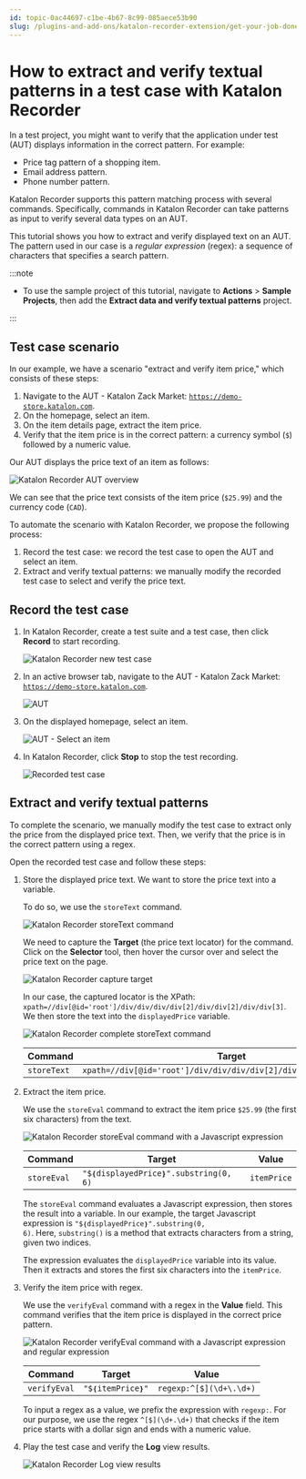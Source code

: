 ```yaml
---
id: topic-0ac44697-c1be-4b67-8c99-085aece53b90
slug: /plugins-and-add-ons/katalon-recorder-extension/get-your-job-done/automate-scenarios/how-to-extract-and-verify-textual-patterns-in-a-test-case-with-katalon-recorder
---
```


# How to extract and verify textual patterns in a test case with Katalon Recorder

In a test project, you might want to verify that the application under test \(AUT\) displays information in the correct pattern. For example:

-   Price tag pattern of a shopping item.
-   Email address pattern.
-   Phone number pattern.

Katalon Recorder supports this pattern matching process with several commands. Specifically, commands in Katalon Recorder can take patterns as input to verify several data types on an AUT.

This tutorial shows you how to extract and verify displayed text on an AUT. The pattern used in our case is a *regular expression* \(regex\): a sequence of characters that specifies a search pattern.


:::note

-   To use the sample project of this tutorial, navigate to **Actions** &gt; **Sample Projects**, then add the **Extract data and verify textual patterns** project.

:::

## Test case scenario

In our example, we have a scenario "extract and verify item price," which consists of these steps:

1.  Navigate to the AUT - Katalon Zack Market: <code>https://demo-store.katalon.com</code>.
2.  On the homepage, select an item.
3.  On the item details page, extract the item price.
4.  Verify that the item price is in the correct pattern: a currency symbol \(<code>$</code>\) followed by a numeric value.

Our AUT displays the price text of an item as follows:

<img src="https://github.com/katalon-studio/docs-images/raw/master/katalon-recorder/docs/extract-and-verify-textual-patterns/KR-AUT-selected-shopping-item.png" alt="Katalon Recorder AUT overview" />

We can see that the price text consists of the item price \(<code>$25.99</code>\) and the currency code \(<code>CAD</code>\).

To automate the scenario with Katalon Recorder, we propose the following process:

1.  Record the test case: we record the test case to open the AUT and select an item.
2.  Extract and verify textual patterns: we manually modify the recorded test case to select and verify the price text.

## Record the test case

1.  In Katalon Recorder, create a test suite and a test case, then click **Record** to start recording.

    <img src="https://github.com/katalon-studio/docs-images/raw/master/katalon-recorder/docs/extract-and-verify-textual-patterns/KR-5.8.0-New-test-case.png" alt="Katalon Recorder new test case" />

2.  In an active browser tab, navigate to the AUT - Katalon Zack Market: <code>https://demo-store.katalon.com</code>.

    <img src="https://github.com/katalon-studio/docs-images/raw/master/katalon-recorder/docs/extract-and-verify-textual-patterns/KR-AUT.png" alt="AUT" />

3.  On the displayed homepage, select an item.

    <img src="https://github.com/katalon-studio/docs-images/raw/master/katalon-recorder/docs/extract-and-verify-textual-patterns/KR-AUT-select-an-item.png" alt="AUT - Select an item" />

4.  In Katalon Recorder, click **Stop** to stop the test recording.

    <img src="https://github.com/katalon-studio/docs-images/raw/master/katalon-recorder/docs/extract-and-verify-textual-patterns/KR-5.8.0-Click-Stop.png" alt="Recorded test case" />


## Extract and verify textual patterns

To complete the scenario, we manually modify the test case to extract only the price from the displayed price text. Then, we verify that the price is in the correct pattern using a regex.

Open the recorded test case and follow these steps:

1.  Store the displayed price text. We want to store the price text into a variable.

    To do so, we use the <code>storeText</code> command.

    <img src="https://github.com/katalon-studio/docs-images/raw/master/katalon-recorder/docs/extract-and-verify-textual-patterns/KR-5.8.0-storeText-command.png" alt="Katalon Recorder storeText command" />

    We need to capture the **Target** \(the price text locator\) for the command. Click on the **Selector** tool, then hover the cursor over and select the price text on the page.

    <img src="https://github.com/katalon-studio/docs-images/raw/master/katalon-recorder/docs/extract-and-verify-textual-patterns/KR-5.8.0-Selector-tool.png" alt="Katalon Recorder capture target" />

    In our case, the captured locator is the XPath: <code>xpath=//div[@id='root']/div/div/div/div[2]/div/div[2]/div/div[3]</code>. We then store the text into the <code>displayedPrice</code> variable.

    <img src="https://github.com/katalon-studio/docs-images/raw/master/katalon-recorder/docs/extract-and-verify-textual-patterns/KR-5.8.0-storeText-command-with-target-and-value.png" alt="Katalon Recorder complete storeText command" />

    <table><tr><th>Command</th><th>Target</th><th>Value</th></tr><tbody><tr><td><code>storeText</code></td><td><code>xpath=//div[@id='root']/div/div/div/div[2]/div/div[2]/div/div[3]</code></td><td><code>displayedPrice</code></td></tr>    </tbody></table>

2.  Extract the item price.

    We use the <code>storeEval</code> command to extract the item price <code>$25.99</code> \(the first six characters\) from the text.

    <img src="https://github.com/katalon-studio/docs-images/raw/master/katalon-recorder/docs/extract-and-verify-textual-patterns/KR-5.8.0-storeEval-command.png" alt="Katalon Recorder storeEval command with a Javascript expression" />

    <table><tr><th>Command</th><th>Target</th><th>Value</th></tr><tbody><tr><td><code>storeEval</code></td><td><code>"$&#10100;displayedPrice&#10101;".substring(0, 6)</code></td><td><code>itemPrice</code></td></tr>    </tbody></table>

    The <code>storeEval</code> command evaluates a Javascript expression, then stores the result into a variable. In our example, the target Javascript expression is <code>"$&#10100;displayedPrice&#10101;".substring(0, 6)</code>. Here, <code>substring()</code> is a method that extracts characters from a string, given two indices.

    The expression evaluates the <code>displayedPrice</code> variable into its value. Then it extracts and stores the first six characters into the <code>itemPrice</code>.

3.  Verify the item price with regex.

    We use the <code>verifyEval</code> command with a regex in the **Value** field. This command verifies that the item price is displayed in the correct price pattern.

    <img src="https://github.com/katalon-studio/docs-images/raw/master/katalon-recorder/docs/extract-and-verify-textual-patterns/KR-5.8.0-verifyEval-command.png" alt="Katalon Recorder verifyEval command with a Javascript expression and regular expression" />

    <table><tr><th>Command</th><th>Target</th><th>Value</th></tr><tbody><tr><td><code>verifyEval</code></td><td><code>"$&#10100;itemPrice&#10101;"</code></td><td><code>regexp:^[$](\d+\.\d+)</code></td></tr>    </tbody></table>

    To input a regex as a value, we prefix the expression with <code>regexp:</code>. For our purpose, we use the regex <code>^\[$\](\d+\.\d+)</code> that checks if the item price starts with a dollar sign and ends with a numeric value.

4.  Play the test case and verify the **Log** view results.

    <img src="https://github.com/katalon-studio/docs-images/raw/master/katalon-recorder/docs/extract-and-verify-textual-patterns/KR-5.8.0-Log-view-results.png" alt="Katalon Recorder Log view results" />
